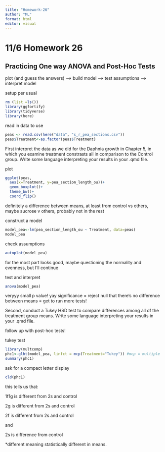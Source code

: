 ```yaml
---
title: "Homework-26"
author: "ML"
format: html
editor: visual
---
```


# 11/6 Homework 26

## Practicing One way ANOVA and Post-Hoc Tests

plot (and guess the answers) --\> build model --\> test assumptions --\> interpret model

setup per usual

```r
rm (list =ls())
library(ggfortify)
library(tidyverse)
library(here)
```

read in data to use

```r
peas <- read.csv(here("data", "s_r_pea_sections.csv"))
peas$Treatment<-as.factor(peas$Treatment)


```

First interpret the data as we did for the Daphnia growth in Chapter 5, in which you examine treatment constrasts all in comparison to the Control group. Write some language interpreting your results in your .qmd file.

plot

```r
ggplot(peas, 
  aes(x=Treatment, y=pea_section_length_ou))+
  geom_boxplot()+
  theme_bw()+
  coord_flip()
```

definitely a difference between means, at least from control vs others, maybe sucrose v others, probably not in the rest

construct a model

```r
model_pea<-lm(pea_section_length_ou ~ Treatment, data=peas)
model_pea
```

check assumptions

```r
autoplot(model_pea)
```

for the most part looks good, maybe questioning the normality and evenness, but I'll continue

test and interpret

```r
anova(model_pea)
```

veryyy small p value! yay significance = reject null that there's no difference between means = get to run more tests!

Second, conduct a Tukey HSD test to compare differences among all of the treatment group means. Write some language interpreting your results in your .qmd file.

follow up with post-hoc tests!

tukey test

```r
library(multcomp)
phc1<-glht(model_pea, linfct = mcp(Treatment="Tukey")) #mcp = multiple comparisons
summary(phc1)

```

ask for a compact letter display

```r
cld(phc1)
```

this tells us that:

1f1g is different from 2s and control

2g is different from 2s and control

2f is different from 2s and control

and

2s is difference from control

\*different meaning statistically different in means.
